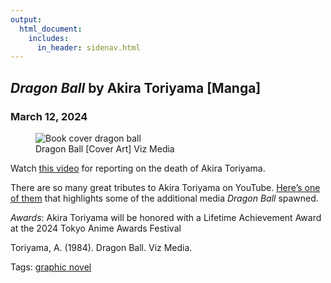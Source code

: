 ```yaml
---
output: 
  html_document:
    includes:
      in_header: sidenav.html
---
```

<!-- Page content -->
<div class="main">
<div class="card">
# <em> Dragon Ball </em> by Akira Toriyama [Manga]
### March 12, 2024
<figure>
<img class="cover" src="./media/cover-dragon_ball.webp" alt="Book cover dragon ball"> 
<figcaption>Dragon Ball [Cover Art] Viz Media</figcaption>
</figure>



Watch [this video](https://www.youtube.com/embed/RofBEbuX-Lw?si=AENFkauL5tGWoKnZ) for reporting on the death of Akira Toriyama.

There are so many great tributes to Akira Toriyama on YouTube. [Here's one of them](https://www.youtube.com/embed/43-4GnHqUL0?si=kT5vBdYh3ZDt2xfy) that highlights some of the additional media *Dragon Ball* spawned.

*Awards*: Akira Toriyama will be honored with a Lifetime Achievement Award at the 2024 Tokyo Anime Awards Festival

Toriyama, A. (1984). Dragon Ball. Viz Media.

Tags: <a href="tags-graphic_novel.html">graphic novel</a> 

</div>
</div>
